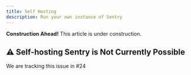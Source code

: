 ```yaml
---
title: Self Hosting
description: Run your own instance of Sentry
---
```


<Callout type="warning"> 

<b>Construction Ahead!</b>
This article is under construction.

</Callout>

## ⚠️ Self-hosting Sentry is Not Currently Possible

We are tracking this issue in #24